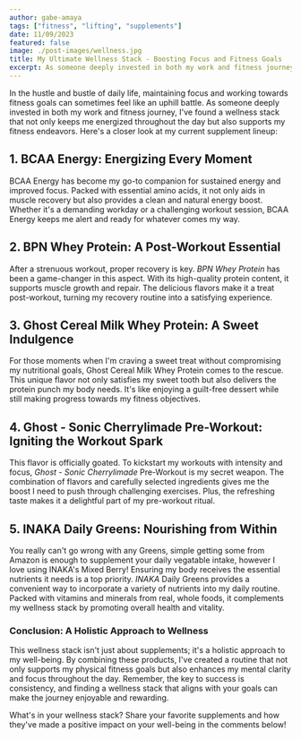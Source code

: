 ```yaml
---
author: gabe-amaya
tags: ["fitness", "lifting", "supplements"]
date: 11/09/2023
featured: false
image: ./post-images/wellness.jpg
title: My Ultimate Wellness Stack - Boosting Focus and Fitness Goals
excerpt: As someone deeply invested in both my work and fitness journey, I've found a wellness stack that not only keeps me energized throughout the day but also supports my fitness goals.
---
```


In the hustle and bustle of daily life, maintaining focus and working towards fitness goals can sometimes feel like an uphill battle. As someone deeply invested in both my work and fitness journey, I've found a wellness stack that not only keeps me energized throughout the day but also supports my fitness endeavors. Here's a closer look at my current supplement lineup:

## 1. BCAA Energy: Energizing Every Moment

BCAA Energy has become my go-to companion for sustained energy and improved focus. Packed with essential amino acids, it not only aids in muscle recovery but also provides a clean and natural energy boost. Whether it's a demanding workday or a challenging workout session, BCAA Energy keeps me alert and ready for whatever comes my way.

## 2. BPN Whey Protein: A Post-Workout Essential

After a strenuous workout, proper recovery is key. *BPN Whey Protein* has been a game-changer in this aspect. With its high-quality protein content, it supports muscle growth and repair. The delicious flavors make it a treat post-workout, turning my recovery routine into a satisfying experience.

## 3. Ghost Cereal Milk Whey Protein: A Sweet Indulgence

For those moments when I'm craving a sweet treat without compromising my nutritional goals, Ghost Cereal Milk Whey Protein comes to the rescue. This unique flavor not only satisfies my sweet tooth but also delivers the protein punch my body needs. It's like enjoying a guilt-free dessert while still making progress towards my fitness objectives.

## 4. Ghost - Sonic Cherrylimade Pre-Workout: Igniting the Workout Spark

This flavor is officially goated. To kickstart my workouts with intensity and focus, *Ghost - Sonic Cherrylimade* Pre-Workout is my secret weapon. The combination of flavors and carefully selected ingredients gives me the boost I need to push through challenging exercises. Plus, the refreshing taste makes it a delightful part of my pre-workout ritual.

## 5. INAKA Daily Greens: Nourishing from Within

You really can't go wrong with any Greens, simple getting some from Amazon is enough to supplement your daily vegatable intake, however I love using INAKA's Mixed Berry! Ensuring my body receives the essential nutrients it needs is a top priority. *INAKA* Daily Greens provides a convenient way to incorporate a variety of nutrients into my daily routine. Packed with vitamins and minerals from real, whole foods, it complements my wellness stack by promoting overall health and vitality.

### Conclusion: A Holistic Approach to Wellness

This wellness stack isn't just about supplements; it's a holistic approach to my well-being. By combining these products, I've created a routine that not only supports my physical fitness goals but also enhances my mental clarity and focus throughout the day. Remember, the key to success is consistency, and finding a wellness stack that aligns with your goals can make the journey enjoyable and rewarding.

What's in your wellness stack? Share your favorite supplements and how they've made a positive impact on your well-being in the comments below!